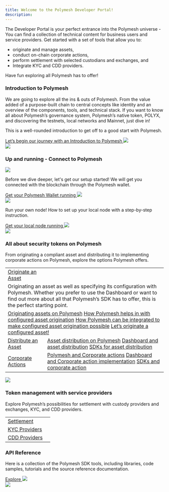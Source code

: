 ```yaml
---
title: Welcome to the Polymesh Developer Portal!
description:
---
```


The Developer Portal is your perfect entrance into the Polymesh universe - You can find a collection of technical content for business users and service providers. Get started with a set of tools that allow you to:

* originate and manage assets,
* conduct on-chain corporate actions,
* perform settlement with selected custodians and exchanges, and
* Integrate KYC and CDD providers.

Have fun exploring all Polymesh has to offer!

<div class="box-overview-card">
	<div class="content-left">
		<h3>Introduction to Polymesh</h3>
		<p>We are going to explore all the ins & outs of Polymesh. From the value added of a purpose-built chain to central concepts like identity and an overview of the components, tools, and technical stack. If you want to know all about Polymesh’s governance system, Polymesh’s native token, POLYX, and discovering the testnets, local networks and Mainnet, just dive in!</p>
		<p>This is a well-rounded introduction to get off to a good start with Polymesh.</p>
		<a class="action-link" href="#">
			Let’s begin our journey with an Introduction to Polymesh
			<img src="/icon-arrow-right.svg"/>
		</a>
	</div>
	<div class="image-right">
		<img src="/illu-p-screen.svg"/>
	</div>
</div>

<div class="box-action-cards">
	<h3>Up and running - Connect to Polymesh</h3>
	<div class="content-wrapper">
		<div class="action-card">
			<img class="action-icon" src="/icon-business.svg"/>
			<p>Before we dive deeper, let's get our setup started! We will get you connected with the blockchain through the Polymesh wallet.</p>
			<a class="action-link" href="#">
				Get your Polymesh Wallet running
				<img src="/icon-arrow-right.svg"/>
			</a>
		</div>
		<div class="action-card">
			<img class="action-icon" src="/icon-developer.svg"/>
			<p>Run your own node! How to set up your local node with a step-by-step instruction.</p>
			<a class="action-link" href="#">
				Get your local node running
				<img src="/icon-arrow-right.svg"/>
			</a>
		</div>
	</div>
</div>


<div class="box-action-cards">
	<div class="content-wrapper">
		<div class="action-card-large">
			<img class="banner-image" src="/img-lp-u1u.png"/>
			<h3>All about security tokens on Polymesh</h3>
			<p>From originating a compliant asset and distributing it to implementing corporate actions on Polymesh, explore the options Polymesh offers.</p>
			<table class="action-card-table">
				<tbody>
					<tr>
						<td class="left"><a class="main-link" href="#">Originate an Asset</a></td>
						<td>&nbsp;</td>
					</tr>
					<tr>
						<td colspan="2">
							Originating an asset as well as specifying its configuration with Polymesh. Whether you prefer to use the Dashboard or want to find out more about all that Polymesh’s SDK has to offer, this is the perfect starting point.
							</td>
					</tr>
					<tr>
						<td colspan="2">
							<a class="sub-link" href="#">Originating assets on Polymesh</a>
							<a class="sub-link" href="#">How Polymesh helps in with configured asset origination</a>
							<a class="sub-link" href="#">How Polymesh can be integrated to make configured asset origination possible</a>
							<a class="sub-link" href="#">Let’s originate a configured asset!</a>
						</td>
					</tr>
					<tr>
						<td><a class="main-link" href="#">Distribute an Asset</a></td>
						<td>
							<a class="sub-link" href="#">Asset distribution on Polymesh</a>
							<a class="sub-link" href="#">Dashboard and asset distribution</a>
							<a class="sub-link" href="#">SDKs for asset distribution</a>
						</td>
					</tr>
					<tr>
						<td><a class="main-link" href="#">Corporate Actions</a></td>
						<td>
							<a class="sub-link" href="#">Polymesh and Corporate actions</a>
							<a class="sub-link" href="#">Dashboard and Corporate action implementation</a>
							<a class="sub-link" href="#">SDKs and corporate action</a>
						</td>
					</tr>
				</tbody>
			</table>
		</div>
		<div class="action-card-large">
			<img class="banner-image" src="/img-lp-u2u.png"/>
			<h3>Token management with service providers</h3>
			<p>Explore Polymesh’s possibilities for settlement with custody providers and exchanges, KYC, and CDD providers.</p>
			<table class="action-card-table">
				<tbody>
					<tr>
						<td><a class="main-link" href="#">Settlement</a></td>
						<td></td>
					</tr>
					<tr>
						<td><a class="main-link" href="#">KYC Providers</a></td>
						<td></td>
					</tr>
					<tr>
						<td><a class="main-link" href="#">CDD Providers</a></td>
						<td></td>
					</tr>
				</tbody>
			</table>
		</div>
	</div>
</div>


<div class="box-overview-card">
	<div class="content-left">
		<h3>API Reference</h3>
		<p>Here is a collection of the Polymesh SDK tools, including libraries, code samples, tutorials and the source reference documentation.</p>
		<a class="action-link" href="#">
			Explore
			<img src="/icon-arrow-right.svg"/>
		</a>
	</div>
	<div class="image-right">
		<img src="/illu-p-code.svg"/>
	</div>
</div>
